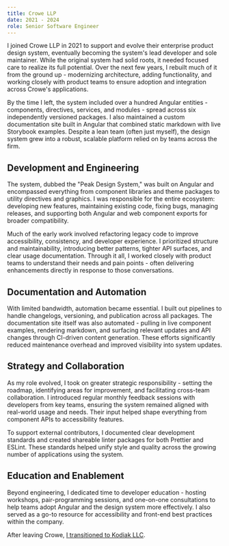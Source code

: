 ```yaml
---
title: Crowe LLP
date: 2021 - 2024
role: Senior Software Engineer
---
```



<Ascii name="crowe" color="yellow" spaced />

I joined Crowe LLP in 2021 to support and evolve their enterprise product design
system, eventually becoming the system's lead developer and sole maintainer.
While the original system had solid roots, it needed focused care to realize its
full potential. Over the next few years, I rebuilt much of it from the ground
up - modernizing architecture, adding functionality, and working closely with
product teams to ensure adoption and integration across Crowe's applications.

By the time I left, the system included over a hundred Angular entities -
components, directives, services, and modules - spread across six independently
versioned packages. I also maintained a custom documentation site built in
Angular that combined static markdown with live Storybook examples. Despite a
lean team (often just myself), the design system grew into a robust, scalable
platform relied on by teams across the firm.

## Development and Engineering

The system, dubbed the "Peak Design System," was built on Angular and
encompassed everything from component libraries and theme packages to utility
directives and graphics. I was responsible for the entire ecosystem: developing
new features, maintaining existing code, fixing bugs, managing releases, and
supporting both Angular and web component exports for broader compatibility.

Much of the early work involved refactoring legacy code to improve
accessibility, consistency, and developer experience. I prioritized structure
and maintainability, introducing better patterns, tighter API surfaces, and
clear usage documentation. Through it all, I worked closely with product teams
to understand their needs and pain points - often delivering enhancements
directly in response to those conversations.

## Documentation and Automation

With limited bandwidth, automation became essential. I built out pipelines to
handle changelogs, versioning, and publication across all packages. The
documentation site itself was also automated - pulling in live component
examples, rendering markdown, and surfacing relevant updates and API changes
through CI-driven content generation. These efforts significantly reduced
maintenance overhead and improved visibility into system updates.

## Strategy and Collaboration

As my role evolved, I took on greater strategic responsibility - setting the
roadmap, identifying areas for improvement, and facilitating cross-team
collaboration. I introduced regular monthly feedback sessions with developers
from key teams, ensuring the system remained aligned with real-world usage and
needs. Their input helped shape everything from component APIs to accessibility
features.

To support external contributors, I documented clear development standards and
created shareable linter packages for both Prettier and ESLint. These standards
helped unify style and quality across the growing number of applications using
the system.

## Education and Enablement

Beyond engineering, I dedicated time to developer education - hosting workshops,
pair-programming sessions, and one-on-one consultations to help teams adopt
Angular and the design system more effectively. I also served as a go-to
resource for accessibility and front-end best practices within the company.

After leaving Crowe, [I transitioned to Kodiak LLC](/experience/kodiak-llc).
